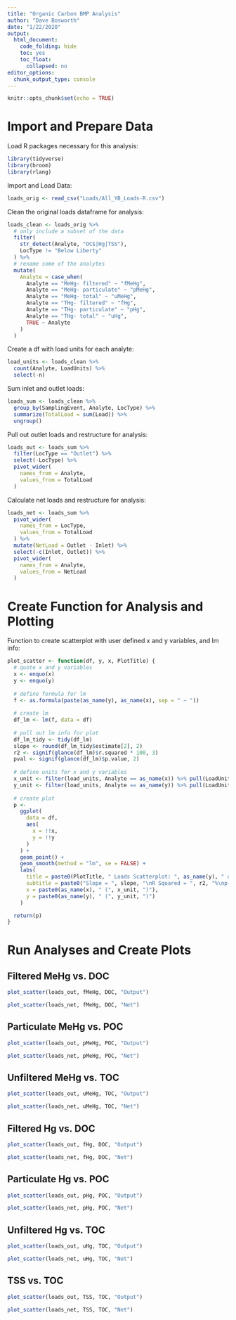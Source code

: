 ```yaml
---
title: "Organic Carbon BMP Analysis"
author: "Dave Bosworth"
date: "1/22/2020"
output:
  html_document: 
    code_folding: hide
    toc: yes
    toc_float:
      collapsed: no
editor_options: 
  chunk_output_type: console
---
```


```r
knitr::opts_chunk$set(echo = TRUE)
```

# Import and Prepare Data

Load R packages necessary for this analysis:
```r
library(tidyverse)
library(broom)
library(rlang)
```

Import and Load Data:
```r
loads_orig <- read_csv("Loads/All_YB_Loads-R.csv")
```

Clean the original loads dataframe for analysis:
```r
loads_clean <- loads_orig %>% 
  # only include a subset of the data
  filter(
    str_detect(Analyte, "OC$|Hg|TSS"),
    LocType != "Below Liberty"
  ) %>%
  # rename some of the analytes
  mutate(
    Analyte = case_when(
      Analyte == "MeHg- filtered" ~ "fMeHg",
      Analyte == "MeHg- particulate" ~ "pMeHg",
      Analyte == "MeHg- total" ~ "uMeHg",
      Analyte == "THg- filtered" ~ "fHg",
      Analyte == "THg- particulate" ~ "pHg",
      Analyte == "THg- total" ~ "uHg",
      TRUE ~ Analyte
    )
  )
```

Create a df with load units for each analyte:
```r
load_units <- loads_clean %>% 
  count(Analyte, LoadUnits) %>% 
  select(-n)
```

Sum inlet and outlet loads:
```r
loads_sum <- loads_clean %>% 
  group_by(SamplingEvent, Analyte, LocType) %>% 
  summarize(TotalLoad = sum(Load)) %>% 
  ungroup()
```

Pull out outlet loads and restructure for analysis:
```r
loads_out <- loads_sum %>% 
  filter(LocType == "Outlet") %>% 
  select(-LocType) %>% 
  pivot_wider(
    names_from = Analyte,
    values_from = TotalLoad
  )
```

Calculate net loads and restructure for analysis:
```r
loads_net <- loads_sum %>% 
  pivot_wider(
    names_from = LocType,
    values_from = TotalLoad
  ) %>% 
  mutate(NetLoad = Outlet - Inlet) %>% 
  select(-c(Inlet, Outlet)) %>% 
  pivot_wider(
    names_from = Analyte,
    values_from = NetLoad
  )
```

# Create Function for Analysis and Plotting

Function to create scatterplot with user defined x and y variables, and lm info:
```r
plot_scatter <- function(df, y, x, PlotTitle) {
  # quote x and y variables
  x <- enquo(x)
  y <- enquo(y)
  
  # define formula for lm
  f <- as.formula(paste(as_name(y), as_name(x), sep = " ~ "))
  
  # create lm
  df_lm <- lm(f, data = df)
  
  # pull out lm info for plot
  df_lm_tidy <- tidy(df_lm)
  slope <- round(df_lm_tidy$estimate[2], 2)
  r2 <- signif(glance(df_lm)$r.squared * 100, 3)
  pval <- signif(glance(df_lm)$p.value, 2)
  
  # define units for x and y variables
  x_unit <- filter(load_units, Analyte == as_name(x)) %>% pull(LoadUnits)
  y_unit <- filter(load_units, Analyte == as_name(y)) %>% pull(LoadUnits)
  
  # create plot
  p <-
    ggplot(
      data = df,
      aes(
        x = !!x,
        y = !!y
      )
    ) +
    geom_point() +
    geom_smooth(method = "lm", se = FALSE) +
    labs(
      title = paste0(PlotTitle, " Loads Scatterplot: ", as_name(y), " as a function of ", as_name(x)),
      subtitle = paste0("Slope = ", slope, "\nR Squared = ", r2, "%\np-value = ", pval),
      x = paste0(as_name(x), " (", x_unit, ")"),
      y = paste0(as_name(y), " (", y_unit, ")")
    )

  return(p)
}
```

# Run Analyses and Create Plots

## Filtered MeHg vs. DOC

```r
plot_scatter(loads_out, fMeHg, DOC, "Output")
```

```r
plot_scatter(loads_net, fMeHg, DOC, "Net")
```

## Particulate MeHg vs. POC

```r
plot_scatter(loads_out, pMeHg, POC, "Output")
```

```r
plot_scatter(loads_net, pMeHg, POC, "Net")
```

## Unfiltered MeHg vs. TOC

```r
plot_scatter(loads_out, uMeHg, TOC, "Output")
```

```r
plot_scatter(loads_net, uMeHg, TOC, "Net")
```

## Filtered Hg vs. DOC

```r
plot_scatter(loads_out, fHg, DOC, "Output")
```

```r
plot_scatter(loads_net, fHg, DOC, "Net")
```

## Particulate Hg vs. POC

```r
plot_scatter(loads_out, pHg, POC, "Output")
```

```r
plot_scatter(loads_net, pHg, POC, "Net")
```

## Unfiltered Hg vs. TOC

```r
plot_scatter(loads_out, uHg, TOC, "Output")
```

```r
plot_scatter(loads_net, uHg, TOC, "Net")
```

## TSS vs. TOC

```r
plot_scatter(loads_out, TSS, TOC, "Output")
```

```r
plot_scatter(loads_net, TSS, TOC, "Net")
```




